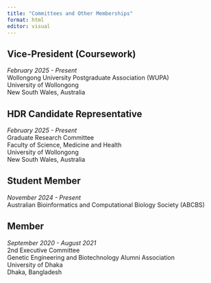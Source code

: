 ```yaml
---
title: "Committees and Other Memberships"
format: html
editor: visual
---
```


## Vice-President (Coursework)

*February 2025 - Present*\
Wollongong University Postgraduate Association (WUPA)\
University of Wollongong\
New South Wales, Australia

## HDR Candidate Representative

*February 2025 - Present*\
Graduate Research Committee\
Faculty of Science, Medicine and Health\
University of Wollongong\
New South Wales, Australia

## Student Member

*November 2024 - Present*\
Australian Bioinformatics and Computational Biology Society (ABCBS)

## Member

*September 2020 - August 2021*\
2nd Executive Committee\
Genetic Engineering and Biotechnology Alumni Association\
University of Dhaka\
Dhaka, Bangladesh
